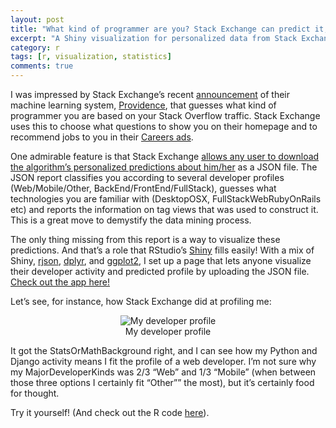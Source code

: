 ```yaml
---
layout: post
title: "What kind of programmer are you? Stack Exchange can predict it, Shiny can graph it"
excerpt: "A Shiny visualization for personalized data from Stack Exchange's machine learning system Providence"
category: r
tags: [r, visualization, statistics]
comments: true
---
```


I was impressed by Stack Exchange's recent [announcement](http://blog.stackoverflow.com/2015/01/targeted-jobs-for-stack-overflow/) of their machine learning system, [Providence](http://kevinmontrose.com/2015/01/27/providence-machine-learning-at-stack-exchange/), that guesses what kind of programmer you are based on your Stack Overflow traffic. Stack Exchange uses this to choose what questions to show you on their homepage and to recommend jobs to you in their [Careers ads](http://careers.stackoverflow.com/).

One admirable feature is that Stack Exchange [allows any user to download the algorithm's personalized predictions about him/her](http://stackoverflow.com/users/prediction-data) as a JSON file. The JSON report classifies you according to several developer profiles (Web/Mobile/Other, BackEnd/FrontEnd/FullStack), guesses what technologies you are familiar with (DesktopOSX, FullStackWebRubyOnRails etc) and reports the information on tag views that was used to construct it. This is a great move to demystify the data mining process.

The only thing missing from this report is a way to visualize these predictions. And that's a role that RStudio's [Shiny](http://shiny.rstudio.com/) fills easily! With a mix of Shiny, [rjson](http://cran.r-project.org/web/packages/rjson/index.html), [dplyr](https://github.com/hadley/dplyr), and [ggplot2](http://ggplot2.org/), I set up a page that lets anyone visualize their developer activity and predicted profile by uploading the JSON file. <a href="https://dgrtwo.shinyapps.io/providence_viewer/">Check out the app here!</a>

Let's see, for instance, how Stack Exchange did at profiling me:

<center>
![My developer profile](http://varianceexplained.org/images/my_providence.png)
</center>

It got the StatsOrMathBackground right, and I can see how my Python and Django activity means I fit the profile of a web developer. I'm not sure why my MajorDeveloperKinds was 2/3 "Web" and 1/3 "Mobile" (when between those three options I certainly fit "Other"" the most), but it's certainly food for thought.

Try it yourself! (And check out the R code [here](https://github.com/dgrtwo/providence-viewer)).
